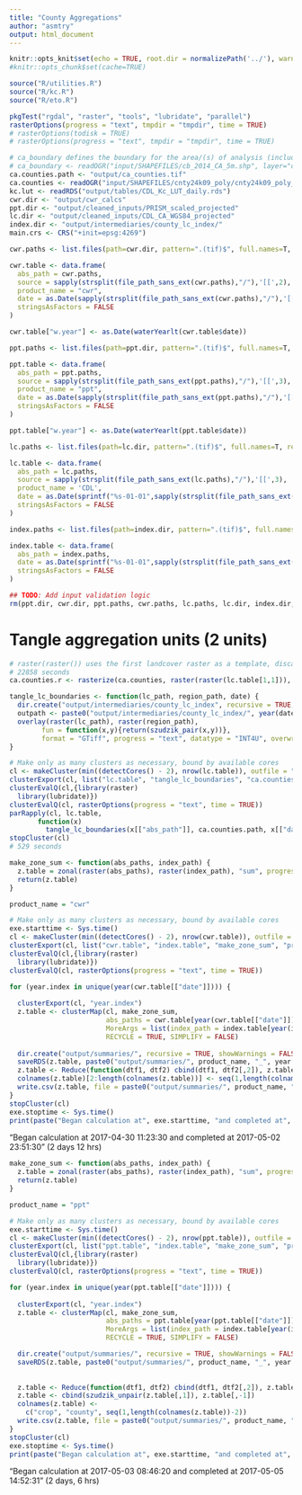 ```yaml
---
title: "County Aggregations"
author: "asmtry"
output: html_document
---
```


```r
knitr::opts_knit$set(echo = TRUE, root.dir = normalizePath('../'), warning = TRUE, collapse = TRUE)
#knitr::opts_chunk$set(cache=TRUE)
```

```r
source("R/utilities.R")
source("R/kc.R")
source("R/eto.R")

pkgTest("rgdal", "raster", "tools", "lubridate", "parallel")
rasterOptions(progress = "text", tmpdir = "tmpdir", time = TRUE)
# rasterOptions(todisk = TRUE)
# rasterOptions(progress = "text", tmpdir = "tmpdir", time = TRUE)
```

```r
# ca_boundary defines the boundary for the area/(s) of analysis (includes counties)
# ca_boundary <- readOGR("input/SHAPEFILES/cb_2014_CA_5m.shp", layer="cb_2014_CA_5m")
ca.counties.path <- "output/ca_counties.tif"
ca.counties <- readOGR("input/SHAPEFILES/cnty24k09_poly/cnty24k09_poly_simple.shp")
kc.lut <- readRDS("output/tables/CDL_Kc_LUT_daily.rds")
cwr.dir <- "output/cwr_calcs"
ppt.dir <- "output/cleaned_inputs/PRISM_scaled_projected"
lc.dir <- "output/cleaned_inputs/CDL_CA_WGS84_projected"
index.dir <- "output/intermediaries/county_lc_index/"
main.crs <- CRS("+init=epsg:4269")
```

```r
cwr.paths <- list.files(path=cwr.dir, pattern=".(tif)$", full.names=T, recursive=TRUE)

cwr.table <- data.frame(
  abs_path = cwr.paths,
  source = sapply(strsplit(file_path_sans_ext(cwr.paths),"/"),'[[',2),
  product_name = "cwr",
  date = as.Date(sapply(strsplit(file_path_sans_ext(cwr.paths),"/"),'[[',4), format="%Y-%m-%d"),
  stringsAsFactors = FALSE
)

cwr.table["w.year"] <- as.Date(waterYearlt(cwr.table$date))

ppt.paths <- list.files(path=ppt.dir, pattern=".(tif)$", full.names=T, recursive=TRUE)

ppt.table <- data.frame(
  abs_path = ppt.paths,
  source = sapply(strsplit(file_path_sans_ext(ppt.paths),"/"),'[[',3),
  product_name = "ppt",
  date = as.Date(sapply(strsplit(file_path_sans_ext(ppt.paths),"/"),'[[',5), format="%Y-%m-%d"),
  stringsAsFactors = FALSE
)

ppt.table["w.year"] <- as.Date(waterYearlt(ppt.table$date))

lc.paths <- list.files(path=lc.dir, pattern=".(tif)$", full.names=T, recursive=TRUE)

lc.table <- data.frame(
  abs_path = lc.paths,
  source = sapply(strsplit(file_path_sans_ext(lc.paths),"/"),'[[',3),
  product_name = 'CDL',
  date = as.Date(sprintf("%s-01-01",sapply(strsplit(file_path_sans_ext(lc.paths),"/"),'[[',4)), format="%F"),
  stringsAsFactors = FALSE
)

index.paths <- list.files(path=index.dir, pattern=".(tif)$", full.names=T, recursive=TRUE)

index.table <- data.frame(
  abs_path = index.paths,
  date = as.Date(sprintf("%s-01-01",sapply(strsplit(file_path_sans_ext(index.paths),"/"),'[[',4)), format="%F"),
  stringsAsFactors = FALSE
)

## TODO: Add input validation logic
rm(ppt.dir, cwr.dir, ppt.paths, cwr.paths, lc.paths, lc.dir, index.dir, index.paths)
```

# Tangle aggregation units (2 units)
```r
# raster(raster()) uses the first landcover raster as a template, discarding values
# 22858 seconds
ca.counties.r <- rasterize(ca.counties, raster(raster(lc.table[1,1])), 'NUM', fun = 'last', filename = "output/ca_counties.tif")
```


```r
tangle_lc_boundaries <- function(lc_path, region_path, date) {
  dir.create("output/intermediaries/county_lc_index", recursive = TRUE, showWarnings = FALSE)
  outpath <- paste0("output/intermediaries/county_lc_index/", year(date), ".tif")
  overlay(raster(lc_path), raster(region_path), 
        fun = function(x,y){return(szudzik_pair(x,y))}, 
        format = "GTiff", progress = "text", datatype = "INT4U", overwrite = TRUE, filename = outpath, forcefun = TRUE)
}

# Make only as many clusters as necessary, bound by available cores
cl <- makeCluster(min((detectCores() - 2), nrow(lc.table)), outfile = "debug.txt")
clusterExport(cl, list("lc.table", "tangle_lc_boundaries", "ca.counties.path", "szudzik_pair"))
clusterEvalQ(cl,{library(raster)
  library(lubridate)})
clusterEvalQ(cl, rasterOptions(progress = "text", time = TRUE))
parRapply(cl, lc.table,
       function(x) 
         tangle_lc_boundaries(x[["abs_path"]], ca.counties.path, x[["date"]]))
stopCluster(cl)
# 529 seconds
```


```r
make_zone_sum <- function(abs_paths, index_path) {
  z.table = zonal(raster(abs_paths), raster(index_path), "sum", progress = "text")
  return(z.table)
}

product_name = "cwr"

# Make only as many clusters as necessary, bound by available cores
exe.starttime <- Sys.time()
cl <- makeCluster(min((detectCores() - 2), nrow(cwr.table)), outfile = "debug.txt")
clusterExport(cl, list("cwr.table", "index.table", "make_zone_sum", "product_name"))
clusterEvalQ(cl,{library(raster)
  library(lubridate)})
clusterEvalQ(cl, rasterOptions(progress = "text", time = TRUE))

for (year.index in unique(year(cwr.table[["date"]]))) {
  
  clusterExport(cl, "year.index")
  z.table <- clusterMap(cl, make_zone_sum,
                        abs_paths = cwr.table[year(cwr.table[["date"]]) == year.index,][["abs_path"]],
                        MoreArgs = list(index_path = index.table[year(index.table[["date"]]) == year.index,][["abs_path"]]),
                        RECYCLE = TRUE, SIMPLIFY = FALSE)
           
  dir.create("output/summaries/", recursive = TRUE, showWarnings = FALSE)
  saveRDS(z.table, paste0("output/summaries/", product_name, "_", year.index, ".rds"))
  z.table <- Reduce(function(dtf1, dtf2) cbind(dtf1, dtf2[,2]), z.table)
  colnames(z.table)[2:length(colnames(z.table))] <- seq(1,length(colnames(z.table))-1)
  write.csv(z.table, file = paste0("output/summaries/", product_name, "_", year.index, ".csv"))
}
stopCluster(cl)
exe.stoptime <- Sys.time()
print(paste("Began calculation at", exe.starttime, "and completed at", exe.stoptime))
```

"Began calculation at 2017-04-30 11:23:30 and completed at 2017-05-02 23:51:30" (2 days 12 hrs)

```r
make_zone_sum <- function(abs_paths, index_path) {
  z.table = zonal(raster(abs_paths), raster(index_path), "sum", progress = "text")
  return(z.table)
}

product_name = "ppt"

# Make only as many clusters as necessary, bound by available cores
exe.starttime <- Sys.time()
cl <- makeCluster(min((detectCores() - 2), nrow(ppt.table)), outfile = "debug.txt")
clusterExport(cl, list("ppt.table", "index.table", "make_zone_sum", "product_name"))
clusterEvalQ(cl,{library(raster)
  library(lubridate)})
clusterEvalQ(cl, rasterOptions(progress = "text", time = TRUE))

for (year.index in unique(year(ppt.table[["date"]]))) {
  
  clusterExport(cl, "year.index")
  z.table <- clusterMap(cl, make_zone_sum,
                        abs_paths = ppt.table[year(ppt.table[["date"]]) == year.index,][["abs_path"]],
                        MoreArgs = list(index_path = index.table[year(index.table[["date"]]) == year.index,][["abs_path"]]),
                        RECYCLE = TRUE, SIMPLIFY = FALSE)

  dir.create("output/summaries/", recursive = TRUE, showWarnings = FALSE)
  saveRDS(z.table, paste0("output/summaries/", product_name, "_", year.index, ".rds"))
  
  
  z.table <- Reduce(function(dtf1, dtf2) cbind(dtf1, dtf2[,2]), z.table)
  z.table <- cbind(szudzik_unpair(z.table[,1]), z.table[,-1])
  colnames(z.table) <- 
    c("crop", "county", seq(1,length(colnames(z.table))-2))
  write.csv(z.table, file = paste0("output/summaries/", product_name, "_", year.index, ".csv"))
}
stopCluster(cl)
exe.stoptime <- Sys.time()
print(paste("Began calculation at", exe.starttime, "and completed at", exe.stoptime))
```

"Began calculation at 2017-05-03 08:46:20 and completed at 2017-05-05 14:52:31" (2 days, 6 hrs)

